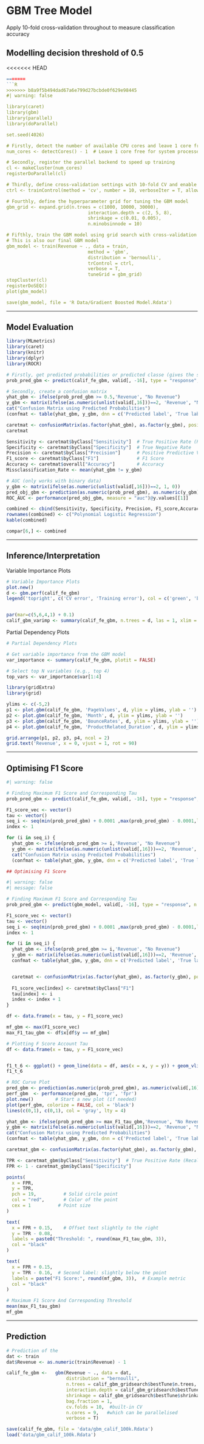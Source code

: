 # GBM Tree Model

Apply 10-fold cross-validation throughout to measure classification accuracy

## Modelling decision threshold of 0.5

<<<<<<< HEAD
```R
=======
```R
>>>>>>> b8a9f5b494dad67a6e799d27bcbde0f629e98445
#| warning: false

library(caret)        
library(gbm)          
library(parallel)     
library(doParallel)   

set.seed(4026)

# Firstly, detect the number of available CPU cores and leave 1 core free for system processes
num_cores <- detectCores() - 1  # Leave 1 core free for system processes

# Secondly, register the parallel backend to speed up training
cl <- makeCluster(num_cores)  
registerDoParallel(cl)

# Thirdly, define cross-validation settings with 10-fold CV and enable parallel processing
ctrl <- trainControl(method = 'cv', number = 10, verboseIter = T, allowParallel = TRUE)

# Fourthly, define the hyperparameter grid for tuning the GBM model
gbm_grid <- expand.grid(n.trees = c(1000, 10000, 30000),
                              interaction.depth = c(2, 5, 8),
                              shrinkage = c(0.01, 0.005),
                              n.minobsinnode = 10)

# Fifthly, train the GBM model using grid search with cross-validation (do in parallel)
# This is also our final GBM model
gbm_model <- train(Revenue ~ ., data = train,
                              method = 'gbm',
                              distribution = 'bernoulli',
                              trControl = ctrl,
                              verbose = T,
                              tuneGrid = gbm_grid)
stopCluster(cl)
registerDoSEQ()
plot(gbm_model)

save(gbm_model, file = 'R Data/Gradient Boosted Model.Rdata')
```

------------------------------------------------------------------------

## Model Evaluation

```r
library(MLmetrics)
library(caret)
library(knitr)
library(dplyr)
library(ROCR)

# Firstly, get predicted probabilities or predicted classe (gives the same conclusions) from model
prob_pred_gbm <- predict(calif_fe_gbm, valid[, -16], type = "response", n.trees = calif_fe_gbm$bestTune$n.trees)

# Secondly, create a confusion matrix
yhat_gbm <- ifelse(prob_pred_gbm >= 0.5,'Revenue', "No Revenue")
y_gbm <- matrix(ifelse(as.numeric(unlist(valid[,16]))==2, 'Revenue', "No Revenue"))
cat("Confusion Matrix using Predicted Probabilities")
(confmat <- table(yhat_gbm, y_gbm, dnn = c('Predicted label', 'True label')))

caretmat <- confusionMatrix(as.factor(yhat_gbm), as.factor(y_gbm), positive = 'Revenue')
caretmat 

Sensitivity <- caretmat$byClass["Sensitivity"]  # True Positive Rate (Recall)
Specificity <- caretmat$byClass["Specificity"]  # True Negative Rate
Precision <- caretmat$byClass["Precision"]      # Positive Predictive Value
F1_score <- caretmat$byClass["F1"]              # F1 Score
Accuracy <- caretmat$overall["Accuracy"]        # Accuracy
Missclassification_Rate <- mean(yhat_gbm != y_gbm)

# AUC (only works with binary data)
y_gbm <- matrix(ifelse(as.numeric(unlist(valid[,16]))==2, 1, 0))
pred_obj_gbm <- prediction(as.numeric(prob_pred_gbm), as.numeric(y_gbm))
ROC_AUC <- performance(pred_obj_gbm, measure = "auc")@y.values[[1]]

combined <- cbind(Sensitivity, Specificity, Precision, F1_score,Accuracy, Missclassification_Rate, ROC_AUC)
rownames(combined) <- c("Polynomial Logistic Regression")
kable(combined)

compar[6,] <- combined

```

------------------------------------------------------------------------

\newpage

## Inference/Interpretation

Variable Importance Plots

```r
# Variable Importance Plots
plot.new()
d <- gbm.perf(calif_fe_gbm)
legend('topright', c('CV error', 'Training error'), col = c('green', 'black'), lty = 1)


par(mar=c(5,6,4,1) + 0.1)
calif_gbm_varimp <- summary(calif_fe_gbm, n.trees = d, las = 1, xlim = c(0, 50))
```

Partial Dependency Plots

```r
# Partial Dependency Plots

# Get variable importance from the GBM model
var_importance <- summary(calif_fe_gbm, plotit = FALSE)

# Select top N variables (e.g., top 4)
top_vars <- var_importance$var[1:4]

library(gridExtra)
library(grid)

ylims <- c(-5,2)
p1 <- plot.gbm(calif_fe_gbm, 'PageValues', d, ylim = ylims, ylab = '')
p2 <- plot.gbm(calif_fe_gbm, 'Month', d, ylim = ylims, ylab = '')
p3 <- plot.gbm(calif_fe_gbm, 'BounceRates', d, ylim = ylims, ylab = '')
p4 <- plot.gbm(calif_fe_gbm, 'ProductRelated_Duration', d, ylim = ylims, ylab = '')

grid.arrange(p1, p2, p3, p4, ncol = 2)
grid.text('Revenue', x = 0, vjust = 1, rot = 90)
```

------------------------------------------------------------------------

## Optimising F1 Score

```r
#| warning: false

# Finding Maximum F1 Score and Corresponding Tau
prob_pred_gbm <- predict(calif_fe_gbm, valid[, -16], type = "response", n.trees = calif_fe_gbm$bestTune$n.trees)

F1_score_vec <- vector()
tau <- vector()
seq_i <- seq(min(prob_pred_gbm) + 0.0001 ,max(prob_pred_gbm) - 0.0001,length = 1000)
index <- 1

for (i in seq_i) {
  yhat_gbm <- ifelse(prob_pred_gbm >= i,'Revenue', "No Revenue")
  y_gbm <- matrix(ifelse(as.numeric(unlist(valid[,16]))==2, 'Revenue', "No Revenue"))
  cat("Confusion Matrix using Predicted Probabilities")
  (confmat <- table(yhat_gbm, y_gbm, dnn = c('Predicted label', 'True label')))

## Optimising F1 Score

#| warning: false
#| message: false

# Finding Maximum F1 Score and Corresponding Tau
prob_pred_gbm <- predict(gbm_model, valid[, -16], type = "response", n.trees = gbm_model$bestTune$n.trees)

F1_score_vec <- vector()
tau <- vector()
seq_i <- seq(min(prob_pred_gbm) + 0.0001 ,max(prob_pred_gbm) - 0.0001,length = 1000)
index <- 1

for (i in seq_i) {
  yhat_gbm <- ifelse(prob_pred_gbm >= i,'Revenue', "No Revenue")
  y_gbm <- matrix(ifelse(as.numeric(unlist(valid[,16]))==2, 'Revenue', "No Revenue"))
  confmat <- table(yhat_gbm, y_gbm, dnn = c('Predicted label', 'True label'))


  caretmat <- confusionMatrix(as.factor(yhat_gbm), as.factor(y_gbm), positive = 'Revenue')
   
  F1_score_vec[index] <- caretmat$byClass["F1"]
  tau[index] <- i
  index <- index + 1
}

df <- data.frame(x = tau, y = F1_score_vec)

mf_gbm <- max(F1_score_vec)
max_F1_tau_gbm <- df$x[df$y == mf_gbm]

# Plotting F Score Account Tau
df <- data.frame(x = tau, y = F1_score_vec)


f1_t_6 <- ggplot() + geom_line(data = df, aes(x = x, y = y)) + geom_vline(xintercept = max_F1_tau_gbm, color = "red", linetype = "dashed") + theme_minimal() + labs(x = "Tau", y = "F1 Score", title = "F1 Score Against Different Desician Rule Thresholds (Tau) for a GBM Model")
f1_t_6

# ROC Curve Plot
pred_gbm <- prediction(as.numeric(prob_pred_gbm), as.numeric(valid[,16]))
perf_gbm  <- performance(pred_gbm, 'tpr', 'fpr')
plot.new()        # Start a new plot (if needed)
plot(perf_gbm, colorize = FALSE, col = 'black')
lines(c(0,1), c(0,1), col = 'gray', lty = 4)

yhat_gbm <- ifelse(prob_pred_gbm >= max_F1_tau_gbm,'Revenue', "No Revenue")
y_gbm <- matrix(ifelse(as.numeric(unlist(valid[,16]))==2, 'Revenue', "No Revenue"))
cat("Confusion Matrix using Predicted Probabilities")
(confmat <- table(yhat_gbm, y_gbm, dnn = c('Predicted label', 'True label')))

caretmat_gbm <- confusionMatrix(as.factor(yhat_gbm), as.factor(y_gbm), positive = 'Revenue')

TPR <- caretmat_gbm$byClass["Sensitivity"]  # True Positive Rate (Recall)
FPR <- 1 - caretmat_gbm$byClass["Specificity"]

points(
  x = FPR, 
  y = TPR,
  pch = 19,          # Solid circle point
  col = "red",       # Color of the point
  cex = 1          # Point size
)

text(
  x = FPR + 0.15,    # Offset text slightly to the right
  y = TPR - 0.08, 
  labels = paste0("Threshold: ", round(max_F1_tau_gbm, 3)), 
  col = "black"
)

text(
  x = FPR + 0.15,
  y = TPR - 0.16,  # Second label: slightly below the point
  labels = paste("F1 Score:", round(mf_gbm, 3)),  # Example metric
  col = "black"
)

# Maximum F1 Score And Corresponding Threshold
mean(max_F1_tau_gbm)
mf_gbm

```

------------------------------------------------------------------------

\newpage

## Prediction

```r
# Prediction of the 
dat <- train
dat$Revenue <- as.numeric(train$Revenue) - 1

calif_fe_gbm <-   gbm(Revenue ~ ., data = dat, 
                      distribution = "bernoulli", 
                      n.trees = calif_gbm_gridsearch$bestTune$n.trees, 
                      interaction.depth = calif_gbm_gridsearch$bestTune$interaction.depth, 
                      shrinkage = calif_gbm_gridsearch$bestTune$shrinkage, 
                      bag.fraction = 1, 
                      cv.folds = 10,  #built-in CV
                      n.cores = 9,   #which can be parallelised
                      verbose = T)

save(calif_fe_gbm, file = 'data/gbm_calif_100k.Rdata')
load('data/gbm_calif_100k.Rdata')
```
